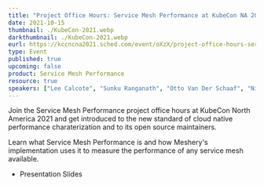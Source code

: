 ```yaml
---
title: "Project Office Hours: Service Mesh Performance at KubeCon NA 2021"
date: 2021-10-15
thumbnail: ./KubeCon-2021.webp
darkthumbnail: ./KubeCon-2021.webp
eurl: https://kccncna2021.sched.com/event/oXzX/project-office-hours-service-mesh-performance?iframe=no&w=100%25&sidebar=yes&bg=no
type: Event
published: true
upcoming: false
product: Service Mesh Performance
resource: true
speakers: ["Lee Calcote", "Sunku Ranganath", "Otto Van Der Schaaf", "Nic Jackson"]
---
```



Join the Service Mesh Performance project office hours at KubeCon North America 2021 and get introduced to the new standard of cloud native performance charaterization and to its open source maintainers.

Learn what Service Mesh Performance is and how Meshery's implementation uses it to measure the performance of any service mesh available.
<ul><li><Link to={slidesAdopt}>Presentation Slides</Link></li></ul>

